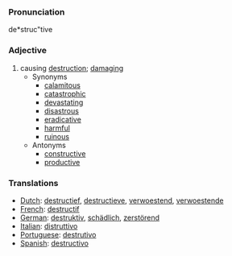 ===Pronunciation===
de*struc"tive

===Adjective===
# causing [[destruction]]; [[damage|damaging]]
#* Synonyms
#** [[calamitous]]
#** [[catastrophic]]
#** [[devastate|devastating]]
#** [[disastrous]]
#** [[eradicative]]
#** [[harmful]]
#** [[ruinous]]
#* Antonyms
#** [[constructive]]
#** [[productive]]

===Translations===
*[[Dutch]]: [[destructief]], [[destructieve]], [[verwoestend]], [[verwoestende]]
*[[French]]: [[destructif]]
*[[German]]: [[destruktiv]], [[schädlich]], [[zerstörend]]
*[[Italian]]: [[distruttivo]]
*[[Portuguese]]: [[destrutivo]]
*[[Spanish]]: [[destructivo]]
